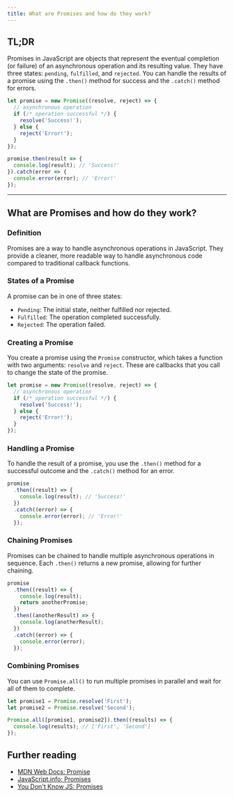 ```yaml
---
title: What are Promises and how do they work?
---
```


## TL;DR

Promises in JavaScript are objects that represent the eventual completion (or failure) of an asynchronous operation and its resulting value. They have three states: `pending`, `fulfilled`, and `rejected`. You can handle the results of a promise using the `.then()` method for success and the `.catch()` method for errors.

```js
let promise = new Promise((resolve, reject) => {
  // asynchronous operation
  if (/* operation successful */) {
    resolve('Success!');
  } else {
    reject('Error!');
  }
});

promise.then(result => {
  console.log(result); // 'Success!'
}).catch(error => {
  console.error(error); // 'Error!'
});
```

---

## What are Promises and how do they work?

### Definition

Promises are a way to handle asynchronous operations in JavaScript. They provide a cleaner, more readable way to handle asynchronous code compared to traditional callback functions.

### States of a Promise

A promise can be in one of three states:

- `Pending`: The initial state, neither fulfilled nor rejected.
- `Fulfilled`: The operation completed successfully.
- `Rejected`: The operation failed.

### Creating a Promise

You create a promise using the `Promise` constructor, which takes a function with two arguments: `resolve` and `reject`. These are callbacks that you call to change the state of the promise.

```js
let promise = new Promise((resolve, reject) => {
  // asynchronous operation
  if (/* operation successful */) {
    resolve('Success!');
  } else {
    reject('Error!');
  }
});
```

### Handling a Promise

To handle the result of a promise, you use the `.then()` method for a successful outcome and the `.catch()` method for an error.

```js
promise
  .then((result) => {
    console.log(result); // 'Success!'
  })
  .catch((error) => {
    console.error(error); // 'Error!'
  });
```

### Chaining Promises

Promises can be chained to handle multiple asynchronous operations in sequence. Each `.then()` returns a new promise, allowing for further chaining.

```js
promise
  .then((result) => {
    console.log(result);
    return anotherPromise;
  })
  .then((anotherResult) => {
    console.log(anotherResult);
  })
  .catch((error) => {
    console.error(error);
  });
```

### Combining Promises

You can use `Promise.all()` to run multiple promises in parallel and wait for all of them to complete.

```js
let promise1 = Promise.resolve('First');
let promise2 = Promise.resolve('Second');

Promise.all([promise1, promise2]).then((results) => {
  console.log(results); // ['First', 'Second']
});
```

## Further reading

- [MDN Web Docs: Promise](https://developer.mozilla.org/en-US/docs/Web/JavaScript/Reference/Global_Objects/Promise)
- [JavaScript.info: Promises](https://javascript.info/promise-basics)
- [You Don't Know JS: Promises](https://github.com/getify/You-Dont-Know-JS/blob/2nd-ed/get-started/ch11.md#promises)
